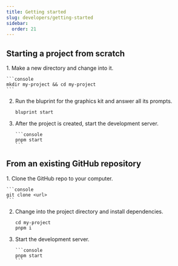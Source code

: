 ```yaml
---
title: Getting started
slug: developers/getting-started
sidebar:
  order: 21
---
```



## Starting a project from scratch

<Steps>
1. Make a new directory and change into it.

    ```console
    mkdir my-project && cd my-project
    ```

2.  Run the bluprint for the graphics kit and answer all its prompts.

    ```console
    bluprint start
    ```

3.  After the project is created, start the development server.

        ```console
        pnpm start
        ```

</Steps>

## From an existing GitHub repository

<Steps>
1. Clone the GitHub repo to your computer.

    ```console
    git clone <url>
    ```

2.  Change into the project directory and install dependencies.
    ```console
    cd my-project
    pnpm i
    ```
3.  Start the development server.

        ```console
        pnpm start
        ```

</Steps>
